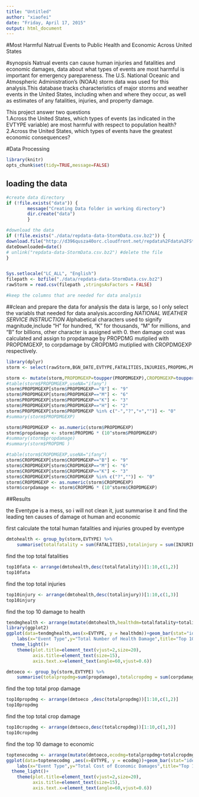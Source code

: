 ```yaml
---
title: "Untitled"
author: "xiaofei"
date: "Friday, April 17, 2015"
output: html_document
---
```


#Most Harmful Natrual Events to Public Health and Economic Across United States

#synopsis
Natrual events can cause human injuries and fatalities  and economic damages, data about what types of events are most harmful is important for emergency parepareness. The U.S. National Oceanic and Atmospheric Administration's (NOAA) storm data was used for this analysis.This database tracks characteristics of major storms and weather events in the United States, including when and where they occur, as well as estimates of any fatalities, injuries, and property damage.

This project answer two questions  
1.Across the United States, which types of events (as indicated in the EVTYPE variable) are most harmful with respect to population health?  
2.Across the United States, which types of events have the greatest economic consequences?

#Data Processing
```r
library(knitr)
opts_chunk$set(tidy=TRUE,message=FALSE)
```


## loading the data
```r
#create data directory
if (!file.exists("data")) {
        message("Creating Data folder in working directory")
        dir.create("data")
        }

#download the data
if (!file.exists("./data/repdata-data-StormData.csv.bz2")) {
download.file("http://d396qusza40orc.cloudfront.net/repdata%2Fdata%2FStormData.csv.bz2", "./data/repdata-data-StormData.csv.bz2")
dateDownloaded=date()  
# unlink("repdata-data-StormData.csv.bz2") #delete the file
}


Sys.setlocale("LC_ALL", "English")
filepath <- bzfile("./data/repdata-data-StormData.csv.bz2")
rawStorm = read.csv(filepath ,stringsAsFactors = FALSE)

#keep the columns that are needed for data analysis


```

##clean and prepare the data for analysis
the data is large, so I only select the variabls that needed for data analysis.according *NATIONAL WEATHER SERVICE INSTRUCTION* Alphabetical characters used to signify magnitude,include "H" for hundred, "K" for thousands, "M" for millions, and “B” for billions, other character is assigned with 0. then damage cost was calculated and assign to propdamage by  PROPDMG mutiplied with  PROPDMGEXP, to corpdamage  by  CROPDMG mutiplied with  CROPDMGEXP respectively.
```r
library(dplyr)
storm <- select(rawStorm,BGN_DATE,EVTYPE,FATALITIES,INJURIES,PROPDMG,PROPDMGEXP,CROPDMG,CROPDMGEXP)

storm <- mutate(storm,PROPDMGEXP=toupper(PROPDMGEXP),CROPDMGEXP=toupper(CROPDMGEXP))
#table(storm$PROPDMGEXP,useNA="ifany")
storm$PROPDMGEXP[storm$PROPDMGEXP=="B"] <- "9"
storm$PROPDMGEXP[storm$PROPDMGEXP=="M"] <- "6"
storm$PROPDMGEXP[storm$PROPDMGEXP=="K"] <- "3"
storm$PROPDMGEXP[storm$PROPDMGEXP=="H"] <- "2"
storm$PROPDMGEXP[storm$PROPDMGEXP %in% c("-","?","+","")] <- "0"
#summary(storm$PROPDMGEXP)

storm$PROPDMGEXP <- as.numeric(storm$PROPDMGEXP)
storm$propdamage <- storm$PROPDMG * (10^storm$PROPDMGEXP)
#summary(storm$propdamage)
#summary(storm$PROPDMG )

#table(storm$CROPDMGEXP,useNA="ifany")
storm$CROPDMGEXP[storm$CROPDMGEXP=="B"] <- "9"
storm$CROPDMGEXP[storm$CROPDMGEXP=="M"] <- "6"
storm$CROPDMGEXP[storm$CROPDMGEXP=="K"] <- "3"
storm$CROPDMGEXP[storm$CROPDMGEXP %in% c("?","")] <- "0"
storm$CROPDMGEXP <- as.numeric(storm$CROPDMGEXP)
storm$corpdamage <- storm$CROPDMG * (10^storm$CROPDMGEXP)

```


##Results

the Eventype is a mess, so i will not clean it, just summarise it and find the leading ten causes of damage ot human and economic

first calculate the total human fatalities and injuries grouped by eventype
```r
dmtohealth <- group_by(storm,EVTYPE) %>%
    summarise(totalfatality = sum(FATALITIES),totalinjury = sum(INJURIES))

```

find the top total fatalities
```r
top10fata <- arrange(dmtohealth,desc(totalfatality))[1:10,c(1,2)]
top10fata
```

find the top total injuries
```r
top10injury <- arrange(dmtohealth,desc(totalinjury))[1:10,c(1,3)]
top10injury
```

find the top 10 damage to health
```r
tendmghealth <- arrange(mutate(dmtohealth,healthdm=totalfatality+totalinjury ),desc(healthdm))[1:10,]
library(ggplot2)
ggplot(data=tendmghealth,aes(x=EVTYPE, y = healthdm))+geom_bar(stat="identity")+
    labs(x="Event Type",y="Total Number of Health Damage",title="Top 10 Harmful Events to Public Health")+
  theme_light()+
    theme(plot.title=element_text(vjust=2,size=20),
          axis.title=element_text(size=15),
          axis.text.x=element_text(angle=60,vjust=0.6))
```

```r
dmtoeco <- group_by(storm,EVTYPE) %>%
    summarise(totalpropdmg=sum(propdamage),totalcropdmg = sum(corpdamage))
```


find the top total prop damage
```r
top10propdmg <- arrange(dmtoeco ,desc(totalpropdmg))[1:10,c(1,2)]
top10propdmg
```

find the top total crop damage
```r
top10cropdmg <- arrange(dmtoeco,desc(totalcropdmg))[1:10,c(1,3)]
top10cropdmg
```

find the top 10 damage to economic 
```r
toptenecodmg <- arrange(mutate(dmtoeco,ecodmg=totalpropdmg+totalcropdmg ),desc(ecodmg))[1:10,]
ggplot(data=toptenecodmg ,aes(x=EVTYPE, y = ecodmg))+geom_bar(stat="identity")+
    labs(x="Event Type",y="Total Cost of Economic Damages",title="Top 10 Harmful Events to Economic")+
  theme_light()+
    theme(plot.title=element_text(vjust=2,size=20),
          axis.title=element_text(size=15),
          axis.text.x=element_text(angle=60,vjust=0.6))

```



